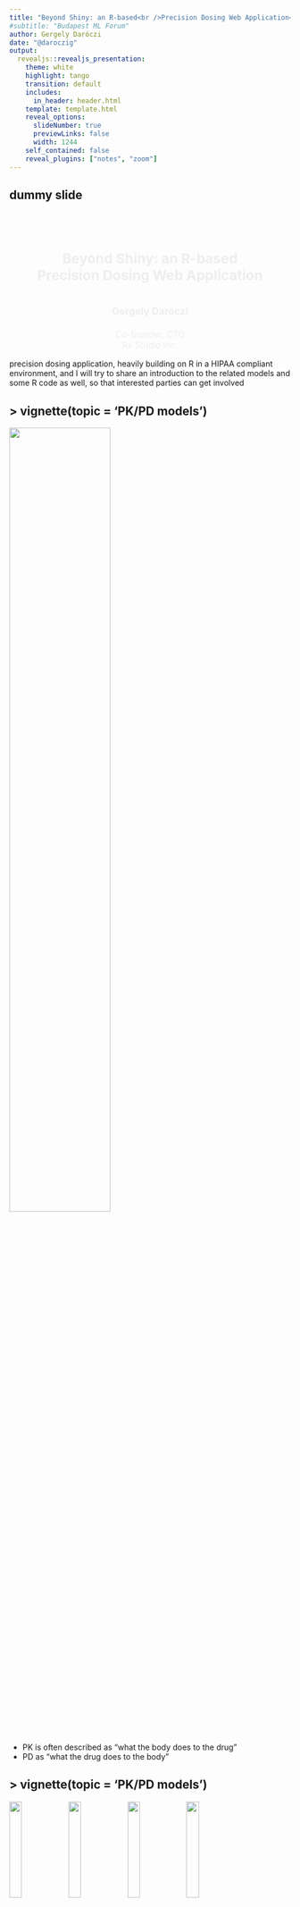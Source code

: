 ```yaml
---
title: "Beyond Shiny: an R-based<br />Precision Dosing Web Application<br/>"
#subtitle: "Budapest ML Forum"
author: Gergely Daróczi
date: "@daroczig"
output:
  revealjs::revealjs_presentation:
    theme: white
    highlight: tango
    transition: default
    includes:
      in_header: header.html
    template: template.html
    reveal_options:
      slideNumber: true
      previewLinks: false
      width: 1244
    self_contained: false
    reveal_plugins: ["notes", "zoom"]
---
```


## dummy slide

<!--javascript to remove dummy slide-->
<script>
document.getElementById("dummy-slide").remove();
document.getElementById("coverslide").remove();
</script>

<!--end dummy slide-->
</section>

<section data-background-image="img/burn-bg.png"
         data-background-size="100% auto"
         data-background-position="left top"
         id="coverslide">

<!-- <div style="text-align: right; margin-right: -5%; margin-top: -4%;"> -->
<!--   <img src="img/budapestml2023-logo.png" style="width:42%;" /> -->
<!-- </div> -->

<h1 class="subtitle shaded" style="color:#eee;font-size:1.75em;text-align: center; margin-top:17%;">
  Beyond Shiny: an R-based<br />
  Precision Dosing Web Application<br />
</h1>

<h2 class="author shaded" style="color:#eee;padding-top:3%;font-size:1.25em;text-align: center !important;">
  Gergely Daróczi
</h2>

<h3 class="author shaded" style="color:#eee;padding-top:0%;font-size:1.1em;text-align: center !important; padding-top: 0px;font-weight: normal;">
  Co-founder, CTO<br />
  Rx Studio Inc.
</h3>

<div class="notes">
precision dosing application, heavily building on R in a HIPAA compliant environment, and I will try to share an introduction to the related models and some R code as well, so that interested parties can get involved
</div>

</section>

<section>
<section class="titleslide slide level1">
  <h2>&#62; vignette(topic = 'PK/PD models')</h2>
  <img src="img/pkpd/pkpd-time-curves.png" width="60%" />

<aside class="notes">
* PK is often described as “what the body does to the drug”
* PD as “what the drug does to the body”
</aside>

## > vignette(topic = 'PK/PD models') {data-transition="none"}

<div class="cbox"><img src="img/pkpd/comp-1.png" class="cimg" width="21%" /><img src="img/pkpd/1x1920.png" class="cimg" width="21%" /><img src="img/pkpd/1x1920.png" class="cimg" width="21%" /><img src="img/pkpd/1x1920.png" class="cimg" width="21%" /></div>

Source: Mortensen et al (2008): Introduction to PK/PD modelling.

## > vignette(topic = 'PK/PD models') {data-transition="none"}

<div class="cbox"><img src="img/pkpd/comp-1.png" class="cimg" width="21%" /><img src="img/pkpd/comp-1-gut.png" class="cimg" width="21%" /><img src="img/pkpd/1x1920.png" class="cimg" width="21%" /><img src="img/pkpd/1x1920.png" class="cimg" width="21%" /></div>

Source: Mortensen et al (2008): Introduction to PK/PD modelling.

## > vignette(topic = 'PK/PD models') {data-transition="none"}

<div class="cbox"><img src="img/pkpd/comp-1.png" class="cimg" width="21%" /><img src="img/pkpd/comp-1-gut.png" class="cimg" width="21%" /><img src="img/pkpd/comp-2.png" class="cimg" width="21%" /><img src="img/pkpd/1x1920.png" class="cimg" width="21%" /></div>

Source: Mortensen et al (2008): Introduction to PK/PD modelling.

## > vignette(topic = 'PK/PD models') {data-transition="none"}

<div class="cbox"><img src="img/pkpd/comp-1.png" class="cimg" width="21%" /><img src="img/pkpd/comp-1-gut.png" class="cimg" width="21%" /><img src="img/pkpd/comp-2.png" class="cimg" width="21%" /><img src="img/pkpd/comp-many.png" class="cimg" width="21%" /></div>

Source: Mortensen et al (2008): Introduction to PK/PD modelling.

## > vignette(topic = 'PK/PD models')

<img src="img/pkpd/spherical-cow.gif" width="40%" />

Source: <a href="https://en.wikipedia.org/wiki/Spherical_cow" target="_new">Spherical cow</a>

## > vignette(topic = 'PK/PD models') {data-transition="slide-in fade-out"}

::: {.colcontainer}
:::: {.col}

<img src="img/pkpd/comp-1-no-k.png" width="50%" />

::::
:::: {.col}

::::
:::

## > vignette(topic = 'PK/PD models') {data-transition="fade-in slide-out"}

::: {.colcontainer}
:::: {.col}

<img src="img/pkpd/comp-1-no-k.png" width="50%" />

::::
:::: {.col}

<br/>

$$C=\frac{A}{V}$$

* $C$ drug concentration
* $A$ drug amount
* $V$ volume of distribution

::::
:::

. . .

Example: 500 mg Panadol ($Vd = 0.9L/kg$) administered for a 70 kg patient

$$C=\frac{500mg}{70kg * 0.9L/kg}=\frac{500mg}{63L}=7.9 mg/L$$

<div class="notes">
paracetamol distributes rapidly and evenly throughout most tissues and fluids and has a volume of distribution of approximately 0.9L/kg
</div>

## > vignette(topic = 'PK/PD models') {data-transition="slide-in fade-out"}

<img src="img/pkpd/comp-1-gut.png" width="25%" />

## > vignette(topic = 'PK/PD models') {data-transition="fade-in slide-out"}

<img src="img/pkpd/comp-1-gut.png" width="25%" />

$$C_{oral}(t)=\frac{A_{oral}(t)}{V}=\frac{K_aFA_0}{V(K_a-K)}(exp(-K \cdot t) - exp(-K_a \cdot t))$$

<div style="display: flex; justify-content: space-around;">
<div>
* $C$ drug concentration
* $A$ drug amount
* $V$ volume of distribution
</div>
<div>
* $K_a$ absorption constant
* $K$ elimination rate
* $F$ bioavailability
</div>
</div>

<aside class="notes">

CAV - familiar from the previous model, new items:

* bioavailability: the percentage (or the fraction F) of an administered dose of a xenobiotic that reaches the systemic circulation. Bioavailability is practically 100% (F=1) following an intravenous administration
</aside>

## > vignette(topic = 'PK/PD models')

<img src="img/pkpd/1x1920.png" width="25%" />

$$C_{oral}(t)=\frac{A_{oral}(t)}{V}=\frac{K_aFA_0}{V(K_a-K)}(exp(-K \cdot t) - exp(-K_a \cdot t))$$

```r
#' Concentration at a time computed using a one-compartment model (oral dose)
#' @param t time (hours)
#' @param dose dose amount (mg)
#' @param v volume of distribution (l)
#' @param k elimination rate constant (h^-1)
#' @param ka absorption rate constant (h^-1)
#' @param f bioavailability
#' @return numeric
#' @export
ct <- function(t, dose, v, k, ka, f) {
    (ka * f * dose) / (v * (ka - k)) * (exp(-k * t) - exp(-ka * t))
}
```

</section></section>

<section>
<section class="titleslide slide level1" data-transition="slide-in fade-out">
  <h2>&#62; example(topic = 'paracetamol')</h2>

<img src="img/pkpd/rawlins1977-pk-table.png" width="65%" />

Source: Rawlins et al. (1977): Paracetamol (simplified)

## > example(topic = 'paracetamol') {data-transition="fade-in fade-out"}

<img src="img/pkpd/rawlins1977-pk-table-annotated.png" width="65%" />

Source: Rawlins et al. (1977): Paracetamol (simplified)

## > example(topic = 'paracetamol') {data-transition="slide-in fade-out"}

```r
#' Concentration at a time computed using a one-compartment model (oral dose)
#' @param t time (hours)
#' @param dose dose amount (mg)
#' @param v volume of distribution (l)
#' @param k elimination rate constant (h^-1)
#' @param ka absorption rate constant (h^-1)
#' @param f bioavailability
#' @return numeric
#' @export
ct <- function(t, dose, v, k, ka, f) {
    (ka * f * dose) / (v * (ka - k)) * (exp(-k * t) - exp(-ka * t))
}
```

. . .

```r
ctp <- purrr::partial(ct, v = 42, k = 0.28, ka = 1.8, f = 0.89) # 70 kgs adult
```

. . .

::: {.colcontainer}
:::: {.col}

```r
> ctp(t = 1, dose = 1000)
[1] 14.81762
```

::::
:::: {.col}


::::
:::: {.col}

::::
:::

## > example(topic = 'paracetamol') {data-transition="fade-in fade-out"}

```r
#' Concentration at a time computed using a one-compartment model (oral dose)
#' @param t time (hours)
#' @param dose dose amount (mg)
#' @param v volume of distribution (l)
#' @param k elimination rate constant (h^-1)
#' @param ka absorption rate constant (h^-1)
#' @param f bioavailability
#' @return numeric
#' @export
ct <- function(t, dose, v, k, ka, f) {
    (ka * f * dose) / (v * (ka - k)) * (exp(-k * t) - exp(-ka * t))
}
```

```r
ctp <- purrr::partial(ct, v = 42, k = 0.28, ka = 1.8, f = 0.89) # 70 kgs adult
```

::: {.colcontainer}
:::: {.col}

```r
> ctp(t = 1, dose = 1000)
[1] 14.81762
```

::::
:::: {.col}

```r
> ctp(t = 2, dose = 1000)
[1] 13.64825
```

::::
:::: {.col}

::::
:::


## > example(topic = 'paracetamol') {data-transition="fade-in slide-out"}

```r
#' Concentration at a time computed using a one-compartment model (oral dose)
#' @param t time (hours)
#' @param dose dose amount (mg)
#' @param v volume of distribution (l)
#' @param k elimination rate constant (h^-1)
#' @param ka absorption rate constant (h^-1)
#' @param f bioavailability
#' @return numeric
#' @export
ct <- function(t, dose, v, k, ka, f) {
    (ka * f * dose) / (v * (ka - k)) * (exp(-k * t) - exp(-ka * t))
}
```

```r
ctp <- purrr::partial(ct, v = 42, k = 0.28, ka = 1.8, f = 0.89) # 70 kgs adult
```

::: {.colcontainer}
:::: {.col}

```r
> ctp(t = 1, dose = 1000)
[1] 14.81762
```

::::
:::: {.col}

```r
> ctp(t = 2, dose = 1000)
[1] 13.64825
```

::::
:::: {.col}

```r
> ctp(t = 6, dose = 1000)
[1] 4.676354
```

::::
:::


## > example(topic = 'paracetamol')

```r
library(data.table); library(ggplot2)
conc <- data.table(h = seq(0, 24, by = 0.1))
conc[, c := ctp(h, 1000)]
ggplot(conc, aes(h, c)) + geom_line()
```

. . .

<img src="img/pkpd/paracetamol-1000.png" width="65%" />

## > do.call(ctp, weights)

```r
ctp <- function(t, dose, weight, k = 0.28, ka = 1.8, f = 0.89) {
    ct(t, dose, v = weight * 0.6, k, ka, f)
}
```

```r
conc[, c1 := ctp(h, 1000, weight =  40)]
conc[, c2 := ctp(h, 1000, weight =  60)]
conc[, c3 := ctp(h, 1000, weight =  80)]
conc[, c4 := ctp(h, 1000, weight = 100)]
ggplot(melt(conc, id.vars = 'h'), aes(h, value, color = variable)) +
    geom_line() +
    scale_color_discrete(name = 'Weight',
                         labels = c('40 kg', '60 kg', '80 kg', '100kg')) +
    ylab('Blood concentration forecast') +
    theme(legend.position = 'top') +
    geom_hline(yintercept = 10, color = 'black', linetype = 2, size = 1.25) +
    geom_hline(yintercept = 20, color = 'black', linetype = 2, size = 1.25)
```

<!-- ggsave(file = '/home/daroczig/projects/snowl.net/static/slides/budapestml2023-personalized-drug-doses-via-rx-studio/img/pkpd/paracetamol-weights.png', width = 8, height = 4) -->

## > do.call(ctp, weights)

<img src="img/pkpd/paracetamol-weights.png" width="100%" />

<div class="notes">
so far, we have been administering the same dose to very different patients, which doesn't make a lot of sense (other than running simulations) .. so let's take a look at a real-life example with actual body weights and drug doses
</div>

## > do.call(ctp, family)

<div style="text-align:left;">
**An anonymized family:**
</div>

* GD (96 kg male): 1 pill of Panadol (500 mg)
* HD (64 kg female): 1 pill of Panadol (500 mg)
* BD (41 kg male): 1 pill of Panadol (500 mg)
* BD (23 kg female): half pill of Panadol (250 mg)
* BD (13 kg female): ~~7-8~~5ml Panadol baby (120 mg)

. . .

<div style="text-align:left;">
**Therapeutic goals for paracetamol:**
</div>

* sub-therapeutic range: < 10 mg/L concentrations
* therapeutic range: ≥ 10 and ≤ 20 mg/L concentrations
* toxic: > 75 mg/L concentrations

## > do.call(ctp, family)

```r
conc[, c1 := ctp(h, 500, weight = 96)]
conc[, c2 := ctp(h, 500, weight = 64)]
conc[, c3 := ctp(h, 500, weight = 41)]
conc[, c4 := ctp(h, 250, weight = 23)]
conc[, c5 := ctp(h, 120, weight = 13)]
ggplot(melt(conc, id.vars = 'h'), aes(h, value, color = variable)) + geom_line() +
    scale_color_discrete(name = 'Weight', labels = c('DG', 'DH', 'DB', 'DB', 'DB')) +
    theme(legend.position = 'top') +
    geom_hline(yintercept = 10, color = 'black', linetype = 2, size = 1.25)
```

<!--
ggsave(file = '/home/daroczig/projects/snowl.net/static/slides/budapestml2023-personalized-drug-doses-via-rx-studio/img/pkpd/daroczi.png', width = 8, height = 4)
-->

## > do.call(ctp, family)

<img src="img/pkpd/daroczi.png" width="100%" />

## > do.call(ctp, family, ndoses = 4)

$$C_{MD}(t)=\sum_{n=0}^{N-1} C_{oral}(t-nτ)$$

* $N$ number of doses
* $τ$ dosing interval

Source: Mortensen et al (2008): Introduction to PK/PD modelling.

. . .

```r
ctpm <- function(t, doses, interval, dose, weight) {
    sum(sapply(0:(doses-1), function(n) ctp(t - n*interval, dose, weight)))
}
```

## > do.call(ctp, family, ndoses = 4)

```r
ctpm <- function(t, doses, interval, dose, weight) {
    sum(sapply(0:(doses-1), function(n) ctp(t - n*interval, dose, weight)))
}

conc <- data.table(h = seq(0, 24, by = 0.1))
conc[, doses := pmin(h %/% 4, 3) + 1]
conc[, c1 := ctpm(h, doses, 4, 500, weight =  96), by = .(h, doses)]
conc[, c2 := ctpm(h, doses, 4, 500, weight =  64), by = .(h, doses)]
conc[, c3 := ctpm(h, doses, 4, 500, weight =  41), by = .(h, doses)]
conc[, c4 := ctpm(h, doses, 4, 250, weight =  23), by = .(h, doses)]
conc[, c5 := ctpm(h, doses, 4, 120, weight =  13), by = .(h, doses)]

ggplot(melt(conc[, -'doses'], id.vars = 'h'), aes(h, value, color = variable)) +
    geom_line() +
    scale_color_discrete(name = 'Weight', labels = c('DG', 'DH', 'DB', 'DB', 'DB')) +
    theme(legend.position = 'top') +
    geom_hline(yintercept = 10, color = 'black', linetype = 2, size = 1.25) +
    geom_hline(yintercept = 20, color = 'black', linetype = 2, size = 1.25)
```

## > do.call(ctp, family, ndoses = 4)

<img src="img/pkpd/daroczi-md.png" width="100%" />

</section></section>

<section>
<section class="titleslide slide level1">
<h2>&#62; sd(do.call(ctp, rlnorm(2000)))</h2>

<img src="img/pkpd/rawlins1977-pk-table-annotated.png" width="65%" />

Source: Rawlins et al. (1977): Paracetamol (simplified)

## > sd(do.call(ctp, rlnorm(2000)))

```r
weight <- 70
meanlog <- log((weight * 0.6)^2 / sqrt(0.07^2 + (weight * 0.6)^2))
sdlog <- sqrt(log(1 + (0.07^2 / (weight * 0.6)^2)))
ggplot(data.frame(x = rlnorm(n = 2000L, meanlog, sdlog))) +
    geom_histogram(aes(x)) +
    ggtitle('Volume of distribution for 70 kg') + xlab('')
```

. . .

<img src="img/pkpd/hist-ggplot.png" width="65%" />

## > sd(do.call(ctp, rlnorm(2000)))

<!-- conc <- data.table(h = seq(0, 24, by = 0.1)) -->
<!-- conc[, c := ctp(h, 1000, weight = weight)] -->
<!-- (G <- ggplot(conc, aes(h, c)) + geom_line(color = 'black') + theme_bw()) -->

 ```r
for (i in 1:250) {
    meanlog <- log((weight * 0.6)^2 / sqrt(0.07^2 + (weight * 0.6)^2))
    sdlog <- sqrt(log(1 + (0.07^2 / (weight * 0.6)^2)))
    conc <- copy(conc)[, c := ct(h, 1000, v = rlnorm(n = 1L, meanlog, sdlog),
                                 k = 0.28, ka = 1.8, f = 0.89)]
    (G <- G + geom_line(data = conc, color = 'gray', alpha = 0.1))
}
G + geom_line(color = 'black') + ggtitle('250 simulations')
```

<img src="img/pkpd/paracetamol-n250.png" width="60%" />

## > sd(do.call(ctp, rlnorm(2000)))

```r
simdata <- rbindlist(lapply(1:2000, function(i) {
    meanlog <- log((weight * 0.6)^2 / sqrt(0.07^2 + (weight * 0.6)^2))
    sdlog <- sqrt(log(1 + (0.07^2 / (weight * 0.6)^2))) * 5
    as.data.frame(matrix(
        ct(seq(0, 24, by = 0.1), 1000, v = rlnorm(n = 1L, meanlog, sdlog),
           k = 0.28, ka = 1.8, f = 0.89),
        nrow = 1))
    }))

simagg <- data.frame(
    h = seq(0, 24, by = 0.1),
    min = apply(simdata, 2, FUN = min),
    mean = apply(simdata, 2, FUN = mean),
    max = apply(simdata, 2, FUN = max))

ggplot(simagg, aes(h)) +
    geom_ribbon(aes(ymin=min, ymax=max), fill = 'gray') +
    geom_line(aes(y = mean)) +
    ylab('Blood concentration forecast') +
    theme_bw() + theme(legend.position = 'top')
```

## > sd(do.call(ctp, rlnorm(2000))) {data-transition="slide-in none-out"}

<img src="img/pkpd/paracetamol-simagg.png" width="100%" />

</section></section>

<section>
<section class="titleslide slide level1" data-transition="none-in slide-out">
<h2>&#62; fit(ctp, data.frame(conc = 5))</h2>

<!-- ggplot(simagg, aes(h)) + -->
<!--     geom_ribbon(aes(ymin=min, ymax=max), fill = 'gray') + -->
<!--     geom_line(aes(y = mean)) + -->
<!--     ylab('Blood concentration forecast') + -->
<!--     theme_bw() + theme(legend.position = 'top') + -->
<!--     geom_point(aes(x=5, y=5), color = 'orange', size = 3) -->

<img src="img/pkpd/paracetamol-simagg-hist.png" width="100%" />

## > fit(ctp, data.frame(conc = 5))

```r
library(FME)

concentrations <- data.table(x = 5, y = 5)
model_function <- function(params, x) {
    ct(x, dose = 1000, v = params['v'], k = 0.28, ka = 1.8, f = 0.89)
}
cost_function <- function(params) {
    out <- model_function(params, concentrations$x)
    concentrations$y - out
}

bay <- modFit(f = cost_function, p = c(v = weight * 0.6), method = 'Newton')
bayc <- copy(conc)[, c := ct(seq(0, 24, by = 0.1), 1000, v = bay$par[['v']],
           k = 0.28, ka = 1.8, f = 0.89)]

ggplot(simagg, aes(h)) +
    geom_ribbon(aes(ymin=min, ymax=max), fill = 'gray') +
    geom_line(aes(y = mean)) +
    geom_point(aes(x=5, y=5), color = 'orange', size = 3) +
    geom_line(data = bayc, aes(y = c), color = 'orange') +
    ylab('Blood concentration forecast') +
    theme_bw() + theme(legend.position = 'top')

```

## > fit(ctp, data.frame(conc = 5))

::: {.colcontainer}
:::: {.col}

```r
> 0.60 * 70
[1] 42
```

::::
:::: {.col}

```r
> bay$par[['v']]
[1] 51.954
```

::::
:::

. . .

<img src="img/pkpd/paracetamol-bay.png" width="80%" style="margin-top:-25px;" />

## > fit(ctp, data.frame(conc = 5))

<img src="img/rx-examples/pk-table-popup.png" width="60%" />

## > fit(ctp, data.frame(conc = 5))

<img src="img/rx-examples/chinese.png" width="100%" />

</section></section>

</section></section>

<section>
<section class="titleslide slide level1">
  <h2>&#62; demo('webR')</h2>

 <div>
  <pre><code id="out">Loading webR, please wait...</code></pre>
  <input spellcheck="false" autocomplete="off" id="input" type="text">
  <button onclick="globalThis.sendInput()" id="run">Run</button>
 </div>

 <script type="module">
   import { WebR } from './webr.mjs';
   const webR = new WebR();
   await webR.init();
   document.getElementById('out').innerHTML = 'webR loaded';

   /* Send input on Enter key */
   input.addEventListener(
     "keydown",
     (evt) => {if(evt.keyCode === 13) globalThis.sendInput()}
   );
  </script>

</section></section>
</section></section>

<section>
<section class="titleslide slide level1">
  <h2>&#62; demo('rx.studio')</h2>

<a href="https://youtu.be/MZUrMFbd9TA" target="_new">
  <img style="margin-bottom:-25px;" src="img/rx-business/demo.png" width="90%" class="noborder" />
</a>

<a style="margin-top:-25px" href="https://youtu.be/MZUrMFbd9TA" target="_new">youtu.be/MZUrMFbd9TA</a>

</section></section>

<section data-transition="none" data-transition="fade">
<section class="titleslide slide level1" data-transition="none">

<h2>&#62; library(chatgpt)</h2>

## > library(chatgpt) {data-transition="fade-in slide-out"}

<img src="img/ai/google-distance-from-nuclear-explosion-tw.jpg" width="55%" />

<div class="notes">
ready.gov is a site of the U.S. Department of Homeland Security
</div>

## > library(chatgpt) {data-transition="slide-in fade-out"}

<img src="img/ai/chatgpt-distance-from-nuclear-explosion.png" width="95%" />

## > library(chatgpt) {data-transition="fade-in slide-out"}

<img src="img/ai/chatgpt-distance-from-nuclear-explosion-highlight.png" width="95%" />

## > library(chatgpt) {data-transition="fade-in slide-out"}

<img src="img/ai/chatgpt-plugin.png" width="94%" />

## > library(chatgpt) {data-transition="fade-in slide-out"}

<img src="img/ai/chatgpt-dosing.png" width="94%" />

## > library(chatgpt) {data-transition="fade-in slide-out"}

<img src="img/ai/chatgpt-extract-highlighted.png" width="50%" />



placeholder as cannot finish with an image

</section></section>

<section data-transition="none">
<section class="titleslide slide level1" data-transition="none">
    <!-- https://carbon.now.sh/?bg=rgba%28255%2C255%2C255%2C1%29&t=nord&wt=none&l=r&width=680&ds=false&dsyoff=20px&dsblur=68px&wc=true&wa=true&pv=56px&ph=56px&ln=false&fl=1&fm=Hack&fs=18px&lh=161%25&si=false&es=2x&wm=false&code=%253E%2520q%28save%2520%253D%2520%27ask%27%29%250AProcess%2520R%2520finished%2520at%2520Jun%25208%252011%253A50%253A00%25202023%250A%250A%253E%2520visit%28%27https%253A%252F%252Frx.studio%27%29%250A%253E%2520email%28%27daroczig%2540rx.studio%27%29%250A%253E%2520follow%28%27%2540daroczig%27%29 -->
   <img src="img/contact-1.png" width="80%" />
</section>

<section data-transition="none">
  <section class="titleslide slide level1" data-transition="none">
  <img src="img/contact-2.png" width="80%" />
</section>

</section>
